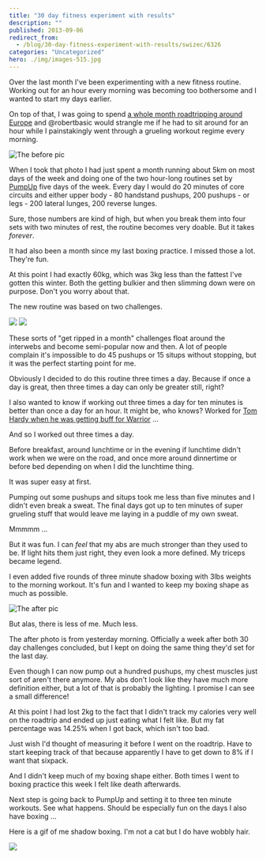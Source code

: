 ```yaml
---
title: "30 day fitness experiment with results"
description: ""
published: 2013-09-06
redirect_from:
  - /blog/30-day-fitness-experiment-with-results/swizec/6326
categories: "Uncategorized"
hero: ./img/images-515.jpg
---
```


Over the last month I've been experimenting with a new fitness routine. Working out for an hour every morning was becoming too bothersome and I wanted to start my days earlier.

On top of that, I was going to spend [a whole month roadtripping around Europe](https://swizec.com/blog/a-month-on-the-road/) and @robertbasic would strangle me if he had to sit around for an hour while I painstakingly went through a grueling workout regime every morning.

![The before pic](./img/The-before-pic67c43e.jpeg "The before pic")

When I took that photo I had just spent a month running about 5km on most days of the week and doing one of the two hour-long routines set by [PumpUp](http://pumpup.co/) five days of the week. Every day I would do 20 minutes of core circuits and either upper body - 80 handstand pushups, 200 pushups - or legs - 200 lateral lunges, 200 reverse lunges.

Sure, those numbers are kind of high, but when you break them into four sets with two minutes of rest, the routine becomes very doable. But it takes _forever_.

It had also been a month since my last boxing practice. I missed those a lot. They're fun.

At this point I had exactly 60kg, which was 3kg less than the fattest I've gotten this winter. Both the getting bulkier and then slimming down were on purpose. Don't you worry about that.

The new routine was based on two challenges.

![](./img/images-515.jpg) ![](./img/images-517.jpg)

These sorts of "get ripped in a month" challenges float around the interwebs and become semi-popular now and then. A lot of people complain it's impossible to do 45 pushups or 15 situps without stopping, but it was the perfect starting point for me.

Obviously I decided to do this routine three times a day. Because if once a day is great, then three times a day can only be greater still, right?

I also wanted to know if working out three times a day for ten minutes is better than once a day for an hour. It might be, who knows? Worked for [Tom Hardy when he was getting buff for Warrior](http://www.cagepotato.com/check-out-tom-hardys-warrior-workout/) ...

And so I worked out three times a day.

Before breakfast, around lunchtime or in the evening if lunchtime didn't work when we were on the road, and once more around dinnertime or before bed depending on when I did the lunchtime thing.

It was super easy at first.

Pumping out some pushups and situps took me less than five minutes and I didn't even break a sweat. The final days got up to ten minutes of super grueling stuff that would leave me laying in a puddle of my own sweat.

Mmmmm ...

But it was fun. I can _feel_ that my abs are much stronger than they used to be. If light hits them just right, they even look a more defined. My triceps became legend.

I even added five rounds of three minute shadow boxing with 3lbs weights to the morning workout. It's fun and I wanted to keep my boxing shape as much as possible.

![The after pic](./img/images-518.jpg "The after pic")

But alas, there is less of me. Much less.

The after photo is from yesterday morning. Officially a week after both 30 day challenges concluded, but I kept on doing the same thing they'd set for the last day.

Even though I can now pump out a hundred pushups, my chest muscles just sort of aren't there anymore. My abs don't look like they have much more definition either, but a lot of that is probably the lighting. I promise I can see a small difference!

At this point I had lost 2kg to the fact that I didn't track my calories very well on the roadtrip and ended up just eating what I felt like. But my fat percentage was 14.25% when I got back, which isn't too bad.

Just wish I'd thought of measuring it before I went on the roadtrip. Have to start keeping track of that because apparently I have to get down to 8% if I want that sixpack.

And I didn't keep much of my boxing shape either. Both times I went to boxing practice this week I felt like death afterwards.

Next step is going back to PumpUp and setting it to three ten minute workouts. See what happens. Should be especially fun on the days I also have boxing ...

Here is a gif of me shadow boxing. I'm not a cat but I do have wobbly hair.

![](./img/images-519.gif)
